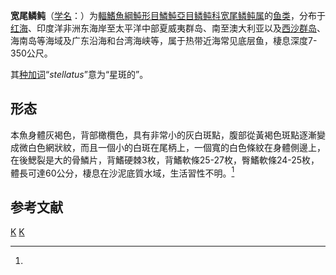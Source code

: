 {{Speciesbox
| genus = Abalistes
| species = stellatus
| status = NE
| status_system = IUCN3.1
| image = Abalistes stellatus.jpg
| authority = Anonymous, 1798<ref name='id8763'>{{cite web| url =http://www.bioinfo.cn/db05/BjdwSpecies.php?action=view&id=8763| title =宽尾鳞鲀| work =《中国动物物种编目数据库》| publisher =中国科学院微生物研究所| author =中国科学院动物研究所| accessdate =2009-04-16| deadurl =yes| archiveurl =https://web.archive.org/web/20160305032551/http://www.bioinfo.cn/db05/BjdwSpecies.php?action=view&id=8763| archivedate =2016-03-05}}</ref>
| synonyms = *''Balistes stellatus'' <small>Anonymous, 1798</small>
}}

'''宽尾鳞鲀'''（[[学名|学名]]：{{lang|la|''Abalistes stellatus''}}）为[[輻鰭魚綱|輻鰭魚綱]][[魨形目|魨形目]][[鱗魨亞目|鱗魨亞目]][[鳞鲀科|鳞鲀科]][[宽尾鳞鲀属|宽尾鳞鲀属]]的[[鱼类|鱼类]]，分布于[[红海|红海]]、印度洋非洲东海岸至太平洋中部夏威夷群岛、南至澳大利亚以及[[西沙群岛|西沙群岛]]、海南岛等海域及广东沿海和台湾海峡等，属于热带近海常见底层鱼，棲息深度7-350公尺。

其[[种加词|种加词]]“''stellatus''”意为“星斑的”。

==形态==
本魚身體灰褐色，背部橄欖色，具有非常小的灰白斑點，腹部從黃褐色斑點逐漸變成微白色網狀紋，而且一個小的白斑在尾柄上，一個寬的白色條紋在身體側邊上，在後鰓裂是大的骨鱗片，背鰭硬棘3枚，背鰭軟條25-27枚，臀鰭軟條24-25枚，體長可達60公分，棲息在沙泥底質水域，生活習性不明。<ref name='id8763'/>

== 参考文献 ==
{{reflist}}

{{Taxonbar|from=Q2327953}}

[[Category:宽尾鳞鲀属|K]]
[[Category:1798年描述的鱼类|K]]


{{鲀形目小作品}}